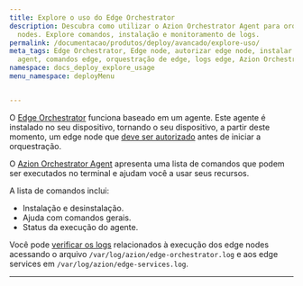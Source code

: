 ```yaml
---
title: Explore o uso do Edge Orchestrator
description: Descubra como utilizar o Azion Orchestrator Agent para orquestrar edge
  nodes. Explore comandos, instalação e monitoramento de logs.
permalink: /documentacao/produtos/deploy/avancado/explore-uso/
meta_tags: Edge Orchestrator, Edge node, autorizar edge node, instalar orchestrator
  agent, comandos edge, orquestração de edge, logs edge, Azion Orchestrator Agent
namespace: docs_deploy_explore_usage
menu_namespace: deployMenu


---
```



O [Edge Orchestrator](/pt-br/documentacao/produtos/deploy/edge-orchestrator/) funciona baseado em um agente. Este agente é instalado no seu dispositivo, tornando o seu dispositivo, a partir deste momento, um edge node que [deve ser autorizado](/pt-br/documentacao/produtos/guias/deploy/autorizar-edge-node/) antes de iniciar a orquestração.

O [Azion Orchestrator Agent](/pt-br/documentacao/produtos/guias/deploy/instalar-orchestrator-agent/) apresenta uma lista de comandos que podem ser executados no terminal e ajudam você a usar seus recursos.

A lista de comandos inclui:

- Instalação e desinstalação.
- Ajuda com comandos gerais.
- Status da execução do agente.

<LinkButton link="/pt-br/documentacao/produtos/deploy/edge-orchestrator/edge-node/#comandos-e-opcoes-do-agente" label="ir para a referência de comandos do agente do edge orchestrator" severity="secondary" target="_blank" />

Você pode [verificar os logs](/pt-br/documentacao/produtos/guias/deploy/verificar-logs/) relacionados à execução dos edge nodes acessando o arquivo `/var/log/azion/edge-orchestrator.log` e aos edge services em `/var/log/azion/edge-services.log`.

---

